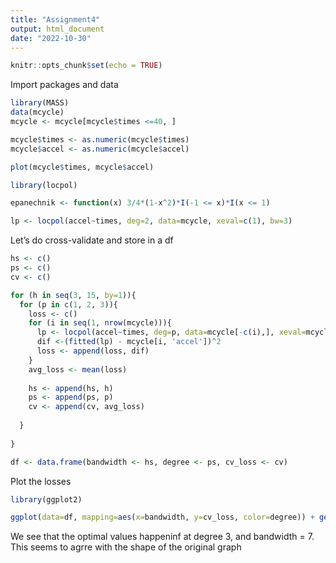 ```yaml
---
title: "Assignment4"
output: html_document
date: "2022-10-30"
---
```


```r
knitr::opts_chunk$set(echo = TRUE)
```
Import packages and data 


```r

library(MASS)
data(mcycle)
mcycle <- mcycle[mcycle$times <=40, ]

mcycle$times <- as.numeric(mcycle$times)
mcycle$accel <- as.numeric(mcycle$accel)

plot(mcycle$times, mcycle$accel)

```


```r
library(locpol)

epanechnik <- function(x) 3/4*(1-x^2)*I(-1 <= x)*I(x <= 1)

lp <- locpol(accel~times, deg=2, data=mcycle, xeval=c(1), bw=3)


```
Let's do cross-validate and store in a df
```r
hs <- c()
ps <- c()
cv <- c()

for (h in seq(3, 15, by=1)){
  for (p in c(1, 2, 3)){
    loss <- c()
    for (i in seq(1, nrow(mcycle))){
      lp <- locpol(accel~times, deg=p, data=mcycle[-c(i),], xeval=mcycle[i, 'times'], bw=h)
      dif <-(fitted(lp) - mcycle[i, 'accel'])^2
      loss <- append(loss, dif)
    }
    avg_loss <- mean(loss)
    
    hs <- append(hs, h)
    ps <- append(ps, p)
    cv <- append(cv, avg_loss)
    
  }
  
}

df <- data.frame(bandwidth <- hs, degree <- ps, cv_loss <- cv)

```

Plot the losses

```r
library(ggplot2)

ggplot(data=df, mapping=aes(x=bandwidth, y=cv_loss, color=degree)) + geom_point(size=2) 
```

We see that the optimal values happeninf at degree 3, and bandwidth = 7. This seems to agrre with the shape of the original graph
